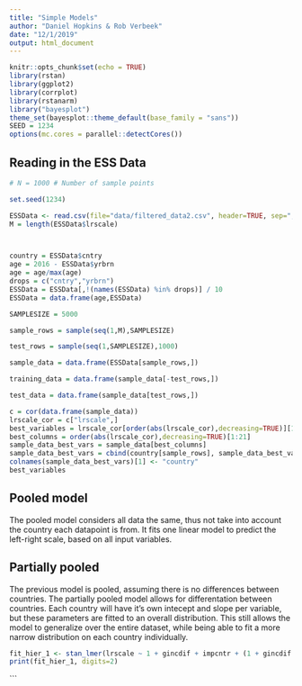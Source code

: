 ```yaml
---
title: "Simple Models"
author: "Daniel Hopkins & Rob Verbeek"
date: "12/1/2019"
output: html_document
---
```


```r
knitr::opts_chunk$set(echo = TRUE)
library(rstan)
library(ggplot2)
library(corrplot)
library(rstanarm)
library("bayesplot")
theme_set(bayesplot::theme_default(base_family = "sans"))
SEED = 1234 
options(mc.cores = parallel::detectCores())
```

## Reading in the ESS Data

```r
# N = 1000 # Number of sample points

set.seed(1234)

ESSData <- read.csv(file="data/filtered_data2.csv", header=TRUE, sep=",")
M = length(ESSData$lrscale)



country = ESSData$cntry
age = 2016 - ESSData$yrbrn
age = age/max(age)
drops = c("cntry","yrbrn")
ESSData = ESSData[,!(names(ESSData) %in% drops)] / 10
ESSData = data.frame(age,ESSData)

SAMPLESIZE = 5000

sample_rows = sample(seq(1,M),SAMPLESIZE)

test_rows = sample(seq(1,SAMPLESIZE),1000)

sample_data = data.frame(ESSData[sample_rows,])

training_data = data.frame(sample_data[-test_rows,])

test_data = data.frame(sample_data[test_rows,])


```

```r
c = cor(data.frame(sample_data))
lrscale_cor = c["lrscale",]
best_variables = lrscale_cor[order(abs(lrscale_cor),decreasing=TRUE)][1:21]
best_columns = order(abs(lrscale_cor),decreasing=TRUE)[1:21]
sample_data_best_vars = sample_data[best_columns]
sample_data_best_vars = cbind(country[sample_rows], sample_data_best_vars)
colnames(sample_data_best_vars)[1] <- "country"
best_variables
```
## Pooled model
The pooled model considers all data the same, thus not take into account the country each datapoint is from. It fits one linear model to predict the left-right scale, based on all input variables. 


## Partially pooled
The previous model is pooled, assuming there is no differences between countries. The partially pooled model allows for differentation between countries. Each country will have it's own intecept and slope per variable, but these parameters are fitted to an overall distribution. This still allows the model to generalize over the entire dataset, while being able to fit a more narrow distribution on each country individually.

```r
fit_hier_1 <- stan_lmer(lrscale ~ 1 + gincdif + impcntr + (1 + gincdif + impcntr | country), data=sample_data_best_vars, iter=200)
print(fit_hier_1, digits=2)
```


```